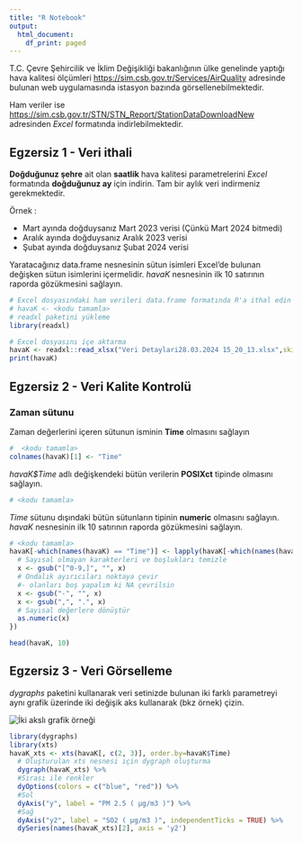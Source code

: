 ```yaml
---
title: "R Notebook"
output:
  html_document:
    df_print: paged
---
```


T.C. Çevre Şehircilik ve İklim Değişikliği bakanlığının ülke genelinde yaptığı hava kalitesi
ölçümleri [https://sim.csb.gov.tr/Services/AirQuality](https://sim.csb.gov.tr/Services/AirQuality) adresinde bulunan web uygulamasında istasyon bazında görsellenebilmektedir. 

Ham veriler ise [https://sim.csb.gov.tr/STN/STN_Report/StationDataDownloadNew](https://sim.csb.gov.tr/STN/STN_Report/StationDataDownloadNew) adresinden *Excel* formatında indirlebilmektedir. 

## Egzersiz 1 - Veri ithali

**Doğduğunuz şehre** ait olan **saatlik** hava kalitesi parametrelerini *Excel* formatında **doğduğunuz ay** için indirin. Tam bir aylık veri indirmeniz gerekmektedir.

Örnek :

- Mart ayında doğduysanız Mart 2023 verisi (Çünkü Mart 2024 bitmedi)
- Aralık ayında doğduysanız Aralık 2023 verisi
- Şubat ayında doğduysanız Şubat 2024 verisi

Yaratacağınız data.frame nesnesinin sütun isimleri Excel'de bulunan değişken sütun isimlerini içermelidir. *havaK* nesnesinin ilk 10 satırının raporda gözükmesini sağlayın.

```r
# Excel dosyasındaki ham verileri data.frame formatında R'a ithal edin
# havaK <- <kodu tamamla>
# readxl paketini yükleme
library(readxl)

# Excel dosyasını içe aktarma
havaK <- readxl::read_xlsx("Veri Detaylari28.03.2024 15_20_13.xlsx",skip=1)
print(havaK)
```

## Egzersiz 2 - Veri Kalite Kontrolü

### Zaman sütunu
Zaman değerlerini içeren sütunun isminin **Time** olmasını sağlayın
```r
#  <kodu tamamla>
colnames(havaK)[1] <- "Time"
```


*havaK$Time* adlı değişkendeki bütün verilerin **POSIXct** tipinde olmasını sağlayın. 

```r
# <kodu tamamla>

```

*Time* sütunu dışındaki bütün sütunların tipinin **numeric** olmasını sağlayın. *havaK* nesnesinin ilk 10 satırının raporda gözükmesini sağlayın.

```r
# <kodu tamamla>
havaK[-which(names(havaK) == "Time")] <- lapply(havaK[-which(names(havaK) == "Time")], function(x) {
  # Sayısal olmayan karakterleri ve boşlukları temizle  
  x <- gsub("[^0-9,]", "", x)
  # Ondalık ayırıcıları noktaya çevir
  #- olanları boş yapalım ki NA çevrilsin  
  x <- gsub("-", "", x)
  x <- gsub(",", ".", x)
  # Sayısal değerlere dönüştür
  as.numeric(x)
})

head(havaK, 10)
```

## Egzersiz 3 - Veri Görselleme
*dygraphs* paketini kullanarak veri setinizde bulunan iki farklı parametreyi aynı grafik üzerinde iki değişik aks kullanarak (bkz örnek) çizin.

![](graphic_example.png "İki akslı grafik örneği")


```r
library(dygraphs)
library(xts)
havaK_xts <- xts(havaK[, c(2, 3)], order.by=havaK$Time)
  # Oluşturulan xts nesnesi için dygraph oluşturma
  dygraph(havaK_xts) %>%
  #Sırası ile renkler  
  dyOptions(colors = c("blue", "red")) %>%
  #Sol  
  dyAxis("y", label = "PM 2.5 ( µg/m3 )") %>%
  #Sağ  
  dyAxis("y2", label = "SO2 ( µg/m3 )", independentTicks = TRUE) %>%
  dySeries(names(havaK_xts)[2], axis = 'y2')
```




